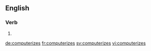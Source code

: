 
==English==

===Verb===
{{head|en|verb form}}

# {{en-third-person singular of|computerize}}

[[de:computerizes]]
[[fr:computerizes]]
[[sv:computerizes]]
[[vi:computerizes]]